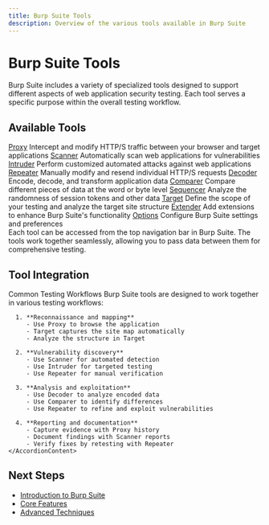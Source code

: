 ```yaml
---
title: Burp Suite Tools
description: Overview of the various tools available in Burp Suite
---
```



# Burp Suite Tools

Burp Suite includes a variety of specialized tools designed to support different aspects of web application security testing. Each tool serves a specific purpose within the overall testing workflow.

## Available Tools

<div className="grid grid-cols-1 md:grid-cols-2 gap-4">
  <Card>
    <CardHeader>
      <CardTitle><a href="/docs/burp-suite/tools/proxy">Proxy</a></CardTitle>
    </CardHeader>
    <CardContent>
      Intercept and modify HTTP/S traffic between your browser and target applications
    </CardContent>
  </Card>
  <Card>
    <CardHeader>
      <CardTitle><a href="/docs/burp-suite/tools/scanner">Scanner</a></CardTitle>
    </CardHeader>
    <CardContent>
      Automatically scan web applications for vulnerabilities
    </CardContent>
  </Card>
  <Card>
    <CardHeader>
      <CardTitle><a href="/docs/burp-suite/tools/intruder">Intruder</a></CardTitle>
    </CardHeader>
    <CardContent>
      Perform customized automated attacks against web applications
    </CardContent>
  </Card>
  <Card>
    <CardHeader>
      <CardTitle><a href="/docs/burp-suite/tools/repeater">Repeater</a></CardTitle>
    </CardHeader>
    <CardContent>
      Manually modify and resend individual HTTP/S requests
    </CardContent>
  </Card>
  <Card>
    <CardHeader>
      <CardTitle><a href="/docs/burp-suite/tools/decoder">Decoder</a></CardTitle>
    </CardHeader>
    <CardContent>
      Encode, decode, and transform application data
    </CardContent>
  </Card>
  <Card>
    <CardHeader>
      <CardTitle><a href="/docs/burp-suite/tools/comparer">Comparer</a></CardTitle>
    </CardHeader>
    <CardContent>
      Compare different pieces of data at the word or byte level
    </CardContent>
  </Card>
  <Card>
    <CardHeader>
      <CardTitle><a href="/docs/burp-suite/tools/sequencer">Sequencer</a></CardTitle>
    </CardHeader>
    <CardContent>
      Analyze the randomness of session tokens and other data
    </CardContent>
  </Card>
  <Card>
    <CardHeader>
      <CardTitle><a href="/docs/burp-suite/tools/target">Target</a></CardTitle>
    </CardHeader>
    <CardContent>
      Define the scope of your testing and analyze the target site structure
    </CardContent>
  </Card>
  <Card>
    <CardHeader>
      <CardTitle><a href="/docs/burp-suite/tools/extender">Extender</a></CardTitle>
    </CardHeader>
    <CardContent>
      Add extensions to enhance Burp Suite's functionality
    </CardContent>
  </Card>
  <Card>
    <CardHeader>
      <CardTitle><a href="/docs/burp-suite/tools/options">Options</a></CardTitle>
    </CardHeader>
    <CardContent>
      Configure Burp Suite settings and preferences
    </CardContent>
  </Card>
</div>

<Callout type="info">
  Each tool can be accessed from the top navigation bar in Burp Suite. The tools work together seamlessly, allowing you to pass data between them for comprehensive testing.
</Callout>

## Tool Integration

<Accordion type="single" collapsible>
  <AccordionItem value="workflow">
    <AccordionTrigger>Common Testing Workflows</AccordionTrigger>
    <AccordionContent>
      Burp Suite tools are designed to work together in various testing workflows:
      
      1. **Reconnaissance and mapping**
         - Use Proxy to browse the application
         - Target captures the site map automatically
         - Analyze the structure in Target
      
      2. **Vulnerability discovery**
         - Use Scanner for automated detection
         - Use Intruder for targeted testing
         - Use Repeater for manual verification
      
      3. **Analysis and exploitation**
         - Use Decoder to analyze encoded data
         - Use Comparer to identify differences
         - Use Repeater to refine and exploit vulnerabilities
      
      4. **Reporting and documentation**
         - Capture evidence with Proxy history
         - Document findings with Scanner reports
         - Verify fixes by retesting with Repeater
    </AccordionContent>
  </AccordionItem>
</Accordion>

## Next Steps

- [Introduction to Burp Suite](/docs/burp-suite/introduction)
- [Core Features](/docs/burp-suite/core-features)
- [Advanced Techniques](/docs/burp-suite/advanced-techniques)
